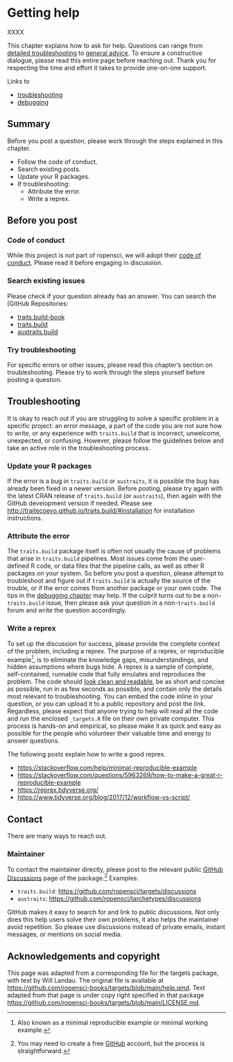 # Getting help

XXXX

This chapter explains how to ask for help. Questions can range from [detailed troubleshooting](XXXX) to [general advice](XXX). To ensure a constructive dialogue, please read this entire page before reaching out. Thank you for respecting the time and effort it takes to provide one-on-one support.

Links to 

- [troubleshooting](troubleshooting.html)
- [debugging](debugging.html)

:::{.callout-note}

## Summary

Before you post a question, please work through the steps explained in this chapter.

* Follow the code of conduct.
* Search existing posts.
* Update your R packages.
* If troubleshooting:
    * Attribute the error.
    * Write a reprex.
:::

## Before you post

### Code of conduct

While this project is not part of ropensci, we will adopt their [code of conduct](https://ropensci.org/code-of-conduct/). Please read it before engaging in discussion.

### Search existing issues

Please check if your question already has an answer. You can search the [GitHub Repositories:

- [traits.build-book](https://github.com/traitecoevo/traits.build-book/issues)
- [traits.build](https://github.com/traitecoevo/traits.build/issues)
- [austraits.build](https://github.com/traitecoevo/austraits.build/issues)

### Try troubleshooting

For specific errors or other issues, please read this chapter's section on troubleshooting. Please try to work through the steps yourself before posting a question.

## Troubleshooting

It is okay to reach out if you are struggling to solve a specific problem in a specific project: an error message, a part of the code you are not sure how to write, or any experience with `traits.build` that is incorrect, unwelcome, unexpected, or confusing. However, please follow the guidelines below and take an active role in the troubleshooting process.

### Update your R packages

If the error is a bug in `traits.build` or `austraits`, it is possible the bug has already been fixed in a newer version. Before posting, please try again with the latest CRAN release of `traits.build` (or `austraits`), then again with the GitHub development version if needed. Please see <http://traitecoevo.github.io/traits.build/#installation> for installation instructions.

### Attribute the error

The `traits.build` package itself is often not usually the cause of problems that arise in `traits.build` pipelines. Most issues come from the user-defined R code, or data files that the pipeline calls, as well as other R packages on your system.  So before you post a question, please attempt to troubleshoot and figure out if `traits.build` is actually the source of the trouble, or if the error comes from another package or your own code. The tips in the [debugging chapter](#debugging) may help. If the culprit turns out to be a non-`traits.build` issue, then please ask your question in a non-`traits.build` forum and write the question accordingly.

### Write a reprex

To set up the discussion for success, please provide the complete context of the problem, including a reprex. The purpose of a reprex, or reproducible example^[Also known as a minimal reproducible example or minimal working example.], is to eliminate the knowledge gaps, misunderstandings, and hidden assumptions where bugs hide. A reprex is a sample of complete, self-contained, runnable code that fully emulates and reproduces the problem. The code should [look clean and readable](https://style.tidyverse.org/), be as short and concise as possible, run in as few seconds as possible, and contain only the details most relevant to troubleshooting. You can embed the code inline in your question, or you can upload it to a public repository and post the link. Regardless, please expect that anyone trying to help will read all the code and run the enclosed `_targets.R` file on their own private computer. This process is hands-on and empirical, so please make it as quick and easy as possible for the people who volunteer their valuable time and energy to answer questions.

The following posts explain how to write a good reprex.

  * <https://stackoverflow.com/help/minimal-reproducible-example>
  * <https://stackoverflow.com/questions/5963269/how-to-make-a-great-r-reproducible-example>
  * <https://reprex.tidyverse.org/>
  * <https://www.tidyverse.org/blog/2017/12/workflow-vs-script/>


## Contact {#sec-contact}

There are many ways to reach out.

### Maintainer

To contact the maintainer directly, please post to the relevant public [GitHub Discussions](https://github.com/features/discussions) page of the package.^[You may need to create a free [GitHub](https://github.com/) account, but the process is straightforward.] Examples:

* `traits.build`: <https://github.com/ropensci/targets/discussions>
* `austraits`: <https://github.com/ropensci/tarchetypes/discussions>


GitHub makes it easy to search for and link to public discussions. Not only does this help users solve their own problems, it also helps the maintainer avoid repetition. So please use discussions instead of private emails, instant messages, or mentions on social media.

## Acknowledgements and copyright

This page was adapted from a corresponding file for the targets package, with text by Will Landau. The original file is available at <https://github.com/ropensci-books/targets/blob/main/help.qmd>. Text adapted from that page is under copy right specified in that package <https://github.com/ropensci-books/targets/blob/main/LICENSE.md>.
